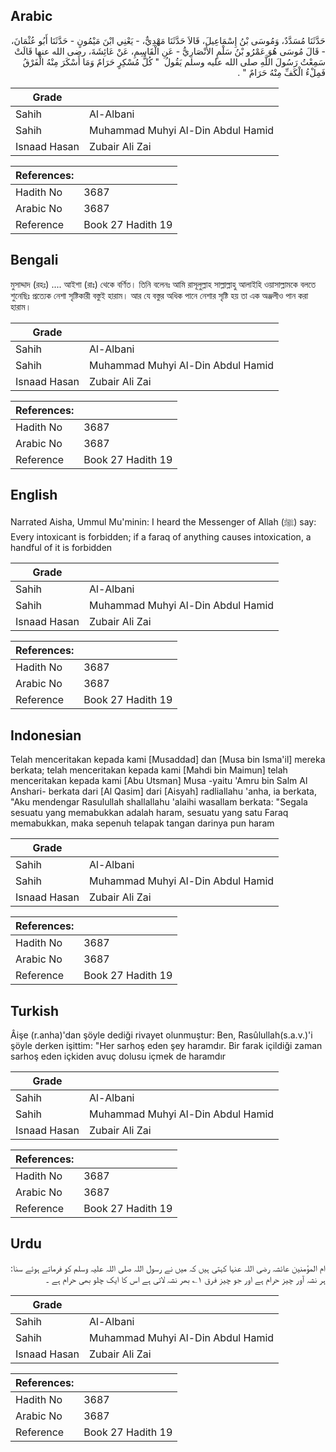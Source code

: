 ## Arabic


<div dir="rtl" lang="ar" style={{fontSize:'larger',backgroundColor:'#f8f9fa',padding:20}}>
حَدَّثَنَا مُسَدَّدٌ، وَمُوسَى بْنُ إِسْمَاعِيلَ، قَالاَ حَدَّثَنَا مَهْدِيٌّ، - يَعْنِي ابْنَ مَيْمُونٍ - حَدَّثَنَا أَبُو عُثْمَانَ، - قَالَ مُوسَى هُوَ عَمْرُو بْنُ سَلْمٍ الأَنْصَارِيُّ - عَنِ الْقَاسِمِ، عَنْ عَائِشَةَ، رضى الله عنها قَالَتْ سَمِعْتُ رَسُولَ اللَّهِ صلى الله عليه وسلم يَقُولُ ‏ "‏ كُلُّ مُسْكِرٍ حَرَامٌ وَمَا أَسْكَرَ مِنْهُ الْفَرْقُ فَمِلْءُ الْكَفِّ مِنْهُ حَرَامٌ ‏"‏ ‏.‏
</div>
<div style={{backgroundColor:'#f8f9fa',padding:20, marginBottom: 10}}><table> <thead> <tr> <th>Grade</th> <th></th> </tr> </thead> <tbody> <tr><td>Sahih</td><td>Al-Albani</td></tr><tr><td>Sahih</td><td>Muhammad Muhyi Al-Din Abdul Hamid</td></tr><tr><td>Isnaad Hasan</td><td>Zubair Ali Zai</td></tr></tbody></table><table> <thead> <tr> <th>References:</th> <th></th> </tr> </thead> <tbody><tr><td>Hadith No</td><td>3687</td></tr><tr><td>Arabic No</td><td>3687</td></tr><tr><td>Reference</td><td>Book 27 Hadith 19</td></tr></tbody></table></div>

## Bengali


<div dir="ltr" lang="bn" style={{fontSize:'larger',backgroundColor:'#f8f9fa',padding:20}}>
মুসাদ্দাদ (রহঃ) .... আইশা (রাঃ) থেকে বর্ণিত। তিনি বলেনঃ আমি রাসূলুল্লাহ সাল্লাল্লাহু আলাইহি ওয়াসাল্লামকে বলতে শুনেছিঃ প্রত্যেক নেশা সৃষ্টিকারী বস্তুই হারাম। আর যে বস্তুর অধিক পানে নেশার সৃষ্টি হয় তা এক অঞ্জলীও পান করা হারাম।
</div>
<div style={{backgroundColor:'#f8f9fa',padding:20, marginBottom: 10}}><table> <thead> <tr> <th>Grade</th> <th></th> </tr> </thead> <tbody> <tr><td>Sahih</td><td>Al-Albani</td></tr><tr><td>Sahih</td><td>Muhammad Muhyi Al-Din Abdul Hamid</td></tr><tr><td>Isnaad Hasan</td><td>Zubair Ali Zai</td></tr></tbody></table><table> <thead> <tr> <th>References:</th> <th></th> </tr> </thead> <tbody><tr><td>Hadith No</td><td>3687</td></tr><tr><td>Arabic No</td><td>3687</td></tr><tr><td>Reference</td><td>Book 27 Hadith 19</td></tr></tbody></table></div>

## English


<div dir="ltr" lang="en" style={{fontSize:'larger',backgroundColor:'#f8f9fa',padding:20}}>
Narrated Aisha, Ummul Mu'minin: I heard the Messenger of Allah (ﷺ) say: Every intoxicant is forbidden; if a faraq of anything causes intoxication, a handful of it is forbidden
</div>
<div style={{backgroundColor:'#f8f9fa',padding:20, marginBottom: 10}}><table> <thead> <tr> <th>Grade</th> <th></th> </tr> </thead> <tbody> <tr><td>Sahih</td><td>Al-Albani</td></tr><tr><td>Sahih</td><td>Muhammad Muhyi Al-Din Abdul Hamid</td></tr><tr><td>Isnaad Hasan</td><td>Zubair Ali Zai</td></tr></tbody></table><table> <thead> <tr> <th>References:</th> <th></th> </tr> </thead> <tbody><tr><td>Hadith No</td><td>3687</td></tr><tr><td>Arabic No</td><td>3687</td></tr><tr><td>Reference</td><td>Book 27 Hadith 19</td></tr></tbody></table></div>

## Indonesian


<div dir="ltr" lang="id" style={{fontSize:'larger',backgroundColor:'#f8f9fa',padding:20}}>
Telah menceritakan kepada kami [Musaddad] dan [Musa bin Isma'il] mereka berkata; telah menceritakan kepada kami [Mahdi bin Maimun] telah menceritakan kepada kami [Abu Utsman] Musa -yaitu 'Amru bin Salm Al Anshari- berkata dari [Al Qasim] dari [Aisyah] radliallahu 'anha, ia berkata, "Aku mendengar Rasulullah shallallahu 'alaihi wasallam berkata: "Segala sesuatu yang memabukkan adalah haram, sesuatu yang satu Faraq memabukkan, maka sepenuh telapak tangan darinya pun haram
</div>
<div style={{backgroundColor:'#f8f9fa',padding:20, marginBottom: 10}}><table> <thead> <tr> <th>Grade</th> <th></th> </tr> </thead> <tbody> <tr><td>Sahih</td><td>Al-Albani</td></tr><tr><td>Sahih</td><td>Muhammad Muhyi Al-Din Abdul Hamid</td></tr><tr><td>Isnaad Hasan</td><td>Zubair Ali Zai</td></tr></tbody></table><table> <thead> <tr> <th>References:</th> <th></th> </tr> </thead> <tbody><tr><td>Hadith No</td><td>3687</td></tr><tr><td>Arabic No</td><td>3687</td></tr><tr><td>Reference</td><td>Book 27 Hadith 19</td></tr></tbody></table></div>

## Turkish


<div dir="ltr" lang="tr" style={{fontSize:'larger',backgroundColor:'#f8f9fa',padding:20}}>
Âişe (r.anha)'dan şöyle dediği rivayet olunmuştur: Ben, Rasûlullah(s.a.v.)'i şöyle derken işittim: "Her sarhoş eden şey haramdır. Bir farak içildiği zaman sarhoş eden içkiden avuç dolusu içmek de haramdır
</div>
<div style={{backgroundColor:'#f8f9fa',padding:20, marginBottom: 10}}><table> <thead> <tr> <th>Grade</th> <th></th> </tr> </thead> <tbody> <tr><td>Sahih</td><td>Al-Albani</td></tr><tr><td>Sahih</td><td>Muhammad Muhyi Al-Din Abdul Hamid</td></tr><tr><td>Isnaad Hasan</td><td>Zubair Ali Zai</td></tr></tbody></table><table> <thead> <tr> <th>References:</th> <th></th> </tr> </thead> <tbody><tr><td>Hadith No</td><td>3687</td></tr><tr><td>Arabic No</td><td>3687</td></tr><tr><td>Reference</td><td>Book 27 Hadith 19</td></tr></tbody></table></div>

## Urdu


<div dir="rtl" lang="ur" style={{fontSize:'larger',backgroundColor:'#f8f9fa',padding:20}}>
ام المؤمنین عائشہ رضی اللہ عنہا کہتی ہیں کہ میں نے رسول اللہ صلی اللہ علیہ وسلم کو فرماتے ہوئے سنا: ہر نشہ آور چیز حرام ہے اور جو چیز فرق ۱؎ بھر نشہ لاتی ہے اس کا ایک چلو بھی حرام ہے ۔
</div>
<div style={{backgroundColor:'#f8f9fa',padding:20, marginBottom: 10}}><table> <thead> <tr> <th>Grade</th> <th></th> </tr> </thead> <tbody> <tr><td>Sahih</td><td>Al-Albani</td></tr><tr><td>Sahih</td><td>Muhammad Muhyi Al-Din Abdul Hamid</td></tr><tr><td>Isnaad Hasan</td><td>Zubair Ali Zai</td></tr></tbody></table><table> <thead> <tr> <th>References:</th> <th></th> </tr> </thead> <tbody><tr><td>Hadith No</td><td>3687</td></tr><tr><td>Arabic No</td><td>3687</td></tr><tr><td>Reference</td><td>Book 27 Hadith 19</td></tr></tbody></table></div>